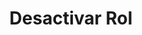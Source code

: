 ---
title: "Desactivar Rol"
description: "Permite activar o desactivar un rol cambiando su estado."
slug: "roles/cambiarEstadoRol"
---